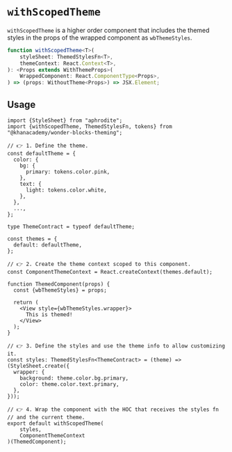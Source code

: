 


<Meta title="Theming / withScopedTheme" />

# `withScopedTheme`

`withScopedTheme` is a higher order component that includes the themed styles in
the props of the wrapped component as `wbThemeStyles`.

```ts
function withScopedTheme<T>(
    styleSheet: ThemedStylesFn<T>,
    themeContext: React.Context<T>,
): <Props extends WithThemeProps>(
    WrappedComponent: React.ComponentType<Props>,
) => (props: WithoutTheme<Props>) => JSX.Element;
```

## Usage

<WithScopedThemeExample />

```tsx
import {StyleSheet} from "aphrodite";
import {withScopedTheme, ThemedStylesFn, tokens} from "@khanacademy/wonder-blocks-theming";

// 👉 1. Define the theme.
const defaultTheme = {
  color: {
    bg: {
      primary: tokens.color.pink,
    },
    text: {
      light: tokens.color.white,
    },
  },
  ...,
};

type ThemeContract = typeof defaultTheme;

const themes = {
  default: defaultTheme,
};

// 👉 2. Create the theme context scoped to this component.
const ComponentThemeContext = React.createContext(themes.default);

function ThemedComponent(props) {
  const {wbThemeStyles} = props;

  return (
    <View style={wbThemeStyles.wrapper}>
      This is themed!
    </View>
  );
}

// 👉 3. Define the styles and use the theme info to allow customizing it.
const styles: ThemedStylesFn<ThemeContract> = (theme) => (StyleSheet.create({
  wrapper: {
    background: theme.color.bg.primary,
    color: theme.color.text.primary,
  },
}));

// 👉 4. Wrap the component with the HOC that receives the styles fn
// and the current theme.
export default withScopedTheme(
    styles,
    ComponentThemeContext
)(ThemedComponent);
```
